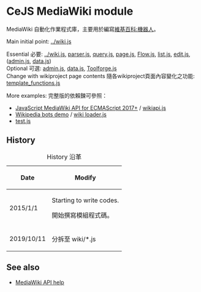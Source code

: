 ﻿= CeJS MediaWiki module =
MediaWiki 自動化作業程式庫，主要用於編寫[[維基百科:機器人]]。

Main initial point: [[../wiki.js]]

; Essential 必要: [[../wiki.js]], [[parser.js]], [[query.js]], [[page.js]], [[Flow.js]], [[list.js]], [[edit.js]], ([[admin.js]], [[data.js]])
; Optional 可選: [[admin.js]], [[data.js]], [[Toolforge.js]]
; Change with wikiproject page contents 隨各wikiproject頁面內容變化之功能: [[template_functions.js]]

More examples: 完整版的依賴鍊可參照：
<!--
const util = require('util'); new util.promisify(CeL.wiki)(...)
-->
* [https://github.com/kanasimi/wikiapi JavaScript MediaWiki API for ECMAScript 2017+] / [https://github.com/kanasimi/wikiapi/blob/master/wikiapi.js wikiapi.js]
* [https://github.com/kanasimi/wikibot Wikipedia bots demo] / [https://github.com/kanasimi/wikibot/blob/master/wiki%20loader.js wiki loader.js]
* [[/_test suite/test.js|test.js]]

== History ==
{| class="wikitable"
|+ History 沿革
! Date !! Modify
|-
| 2015/1/1 || Starting to write codes.

開始撰寫模組程式碼。
|-
| 2019/10/11 || 分拆至 wiki/*.js
|}

== See also ==
* [https://www.mediawiki.org/w/api.php MediaWiki API help]
